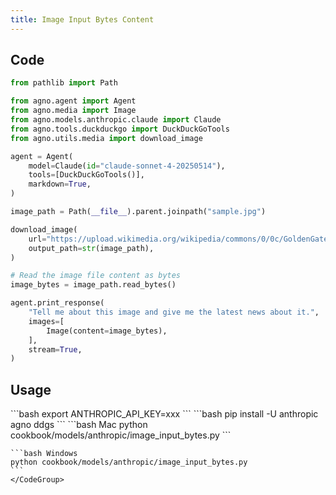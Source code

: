 ```yaml
---
title: Image Input Bytes Content
---
```


## Code

```python cookbook/models/anthropic/image_input_bytes.py
from pathlib import Path

from agno.agent import Agent
from agno.media import Image
from agno.models.anthropic.claude import Claude
from agno.tools.duckduckgo import DuckDuckGoTools
from agno.utils.media import download_image

agent = Agent(
    model=Claude(id="claude-sonnet-4-20250514"),
    tools=[DuckDuckGoTools()],
    markdown=True,
)

image_path = Path(__file__).parent.joinpath("sample.jpg")

download_image(
    url="https://upload.wikimedia.org/wikipedia/commons/0/0c/GoldenGateBridge-001.jpg",
    output_path=str(image_path),
)

# Read the image file content as bytes
image_bytes = image_path.read_bytes()

agent.print_response(
    "Tell me about this image and give me the latest news about it.",
    images=[
        Image(content=image_bytes),
    ],
    stream=True,
)
```

## Usage

<Steps>
  <Snippet file="create-venv-step.mdx" />

  <Step title="Set your API key">
    ```bash
    export ANTHROPIC_API_KEY=xxx
    ```
  </Step>

  <Step title="Install libraries">
    ```bash
    pip install -U anthropic agno ddgs
    ```
  </Step>

  <Step title="Run Agent">
    <CodeGroup>
    ```bash Mac
    python cookbook/models/anthropic/image_input_bytes.py 
    ```

    ```bash Windows
    python cookbook/models/anthropic/image_input_bytes.py
    ```
    </CodeGroup>
  </Step>
</Steps>